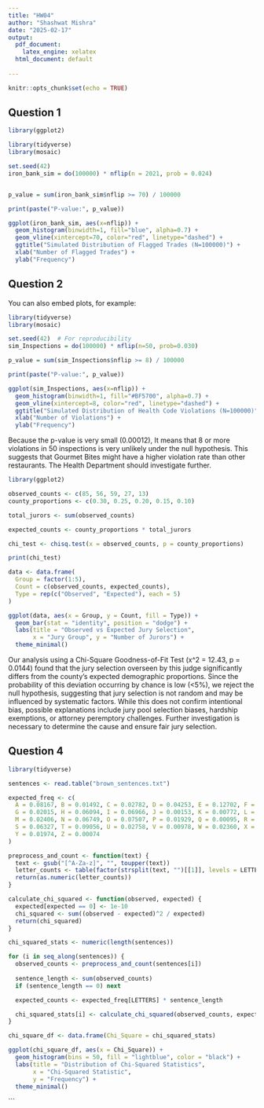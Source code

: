 ```yaml
---
title: "HW04"
author: "Shashwat Mishra"
date: "2025-02-17"
output:
  pdf_document:
    latex_engine: xelatex
  html_document: default
  
---
```


```r
knitr::opts_chunk$set(echo = TRUE)
```

## Question 1

```r
library(ggplot2)

library(tidyverse)
library(mosaic)

set.seed(42)
iron_bank_sim = do(100000) * nflip(n = 2021, prob = 0.024)


p_value = sum(iron_bank_sim$nflip >= 70) / 100000

print(paste("P-value:", p_value))

ggplot(iron_bank_sim, aes(x=nflip)) + 
  geom_histogram(binwidth=1, fill="blue", alpha=0.7) + 
  geom_vline(xintercept=70, color="red", linetype="dashed") +
  ggtitle("Simulated Distribution of Flagged Trades (N=100000)") +
  xlab("Number of Flagged Trades") +
  ylab("Frequency")


```

\newpage

## Question 2

You can also embed plots, for example:

```r
library(tidyverse)
library(mosaic)

set.seed(42)  # For reproducibility
sim_Inspections = do(100000) * nflip(n=50, prob=0.030)

p_value = sum(sim_Inspections$nflip >= 8) / 100000

print(paste("P-value:", p_value))

ggplot(sim_Inspections, aes(x=nflip)) + 
  geom_histogram(binwidth=1, fill="#BF5700", alpha=0.7) + 
  geom_vline(xintercept=8, color="red", linetype="dashed") +
  ggtitle("Simulated Distribution of Health Code Violations (N=100000)") +
  xlab("Number of Violations") +
  ylab("Frequency")

```

Because the p-value is very small (0.00012), It means that 8 or more violations in 50 inspections is very unlikely under the null hypothesis. This suggests that Gourmet Bites might have a higher violation rate than other restaurants. The Health Department should investigate further.


```r
library(ggplot2)

observed_counts <- c(85, 56, 59, 27, 13)
county_proportions <- c(0.30, 0.25, 0.20, 0.15, 0.10)  

total_jurors <- sum(observed_counts)

expected_counts <- county_proportions * total_jurors

chi_test <- chisq.test(x = observed_counts, p = county_proportions)

print(chi_test)

data <- data.frame(
  Group = factor(1:5),
  Count = c(observed_counts, expected_counts),
  Type = rep(c("Observed", "Expected"), each = 5)
)

ggplot(data, aes(x = Group, y = Count, fill = Type)) +
  geom_bar(stat = "identity", position = "dodge") +
  labs(title = "Observed vs Expected Jury Selection",
       x = "Jury Group", y = "Number of Jurors") +
  theme_minimal()
```
Our analysis using a Chi-Square Goodness-of-Fit Test (x^2 = 12.43, p = 0.0144) found that the jury selection overseen by this judge significantly differs from the county's expected demographic proportions. Since the probability of this deviation occurring by chance is low (<5%), we reject the null hypothesis, suggesting that jury selection is not random and may be influenced by systematic factors. While this does not confirm intentional bias, possible explanations include jury pool selection biases, hardship exemptions, or attorney peremptory challenges. Further investigation is necessary to determine the cause and ensure fair jury selection.

\newpage

## Question 4
```r
library(tidyverse)

sentences <- read.table("brown_sentences.txt")

expected_freq <- c(
  A = 0.08167, B = 0.01492, C = 0.02782, D = 0.04253, E = 0.12702, F = 0.02228, 
  G = 0.02015, H = 0.06094, I = 0.06966, J = 0.00153, K = 0.00772, L = 0.04025, 
  M = 0.02406, N = 0.06749, O = 0.07507, P = 0.01929, Q = 0.00095, R = 0.05987, 
  S = 0.06327, T = 0.09056, U = 0.02758, V = 0.00978, W = 0.02360, X = 0.00150, 
  Y = 0.01974, Z = 0.00074
)

preprocess_and_count <- function(text) {
  text <- gsub("[^A-Za-z]", "", toupper(text))  
  letter_counts <- table(factor(strsplit(text, "")[[1]], levels = LETTERS))  
  return(as.numeric(letter_counts)) 
}

calculate_chi_squared <- function(observed, expected) {
  expected[expected == 0] <- 1e-10  
  chi_squared <- sum((observed - expected)^2 / expected)
  return(chi_squared)
}

chi_squared_stats <- numeric(length(sentences))

for (i in seq_along(sentences)) {
  observed_counts <- preprocess_and_count(sentences[i])  
  
  sentence_length <- sum(observed_counts)
  if (sentence_length == 0) next

  expected_counts <- expected_freq[LETTERS] * sentence_length

  chi_squared_stats[i] <- calculate_chi_squared(observed_counts, expected_counts)
}

chi_square_df <- data.frame(Chi_Square = chi_squared_stats)

ggplot(chi_square_df, aes(x = Chi_Square)) +
  geom_histogram(bins = 50, fill = "lightblue", color = "black") +
  labs(title = "Distribution of Chi-Squared Statistics",
       x = "Chi-Squared Statistic",
       y = "Frequency") +
  theme_minimal()

```

```

